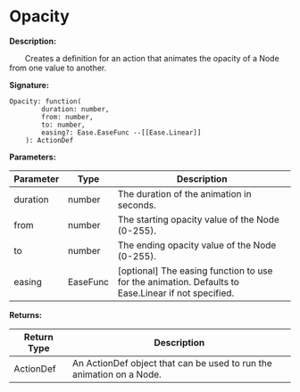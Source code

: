 
# Opacity

**Description:**

&emsp;&emsp;Creates a definition for an action that animates the opacity of a Node from one value to another.

**Signature:**
```tl
Opacity: function(
		duration: number,
		from: number,
		to: number,
		easing?: Ease.EaseFunc --[[Ease.Linear]]
	): ActionDef
```

**Parameters:**

| Parameter | Type | Description |
| --- | --- | --- |
| duration | number | The duration of the animation in seconds. |
| from | number | The starting opacity value of the Node (0-255). |
| to | number | The ending opacity value of the Node (0-255). |
| easing | EaseFunc | [optional] The easing function to use for the animation. Defaults to Ease.Linear if not specified. |

**Returns:**

| Return Type | Description |
| --- | --- |
| ActionDef | An ActionDef object that can be used to run the animation on a Node. |